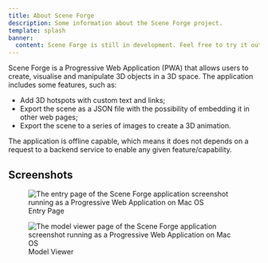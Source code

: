 ```yaml
---
title: About Scene Forge
description: Some information about the Scene Forge project.
template: splash
banner:
  content: Scene Forge is still in development. Feel free to try it out and provide feedback.
---
```



Scene Forge is a Progressive Web Application (PWA) that allows users to
create, visualise and manipulate 3D objects in a 3D space. The application
includes some features, such as:

- Add 3D hotspots with custom text and links;
- Export the scene as a JSON file with the possibility of embedding it in
  other web pages;
- Export the scene to a series of images to create a 3D animation.

The application is offline capable, which means it does not depends on a
request to a backend service to enable any given feature/capability.

## Screenshots

<CardGrid>
  <figure>
    <img src="./src/assets/screenshots/macos-main-1280.png" title="Scene Forge Entry Page Screenshot" alt="The entry page of the Scene Forge application screenshot running as a Progressive Web Application on Mac OS" />
    <figcaption>Entry Page</figcaption>
  </figure>
  <figure>
    <img src="./src/assets/screenshots/macos-modelview-1280.png" title="Scene Forge Model Viewer Screenshot" alt="The model viewer page of the Scene Forge application screenshot running as a Progressive Web Application on Mac OS" />
    <figcaption>Model Viewer</figcaption>
  </figure>
</CardGrid>